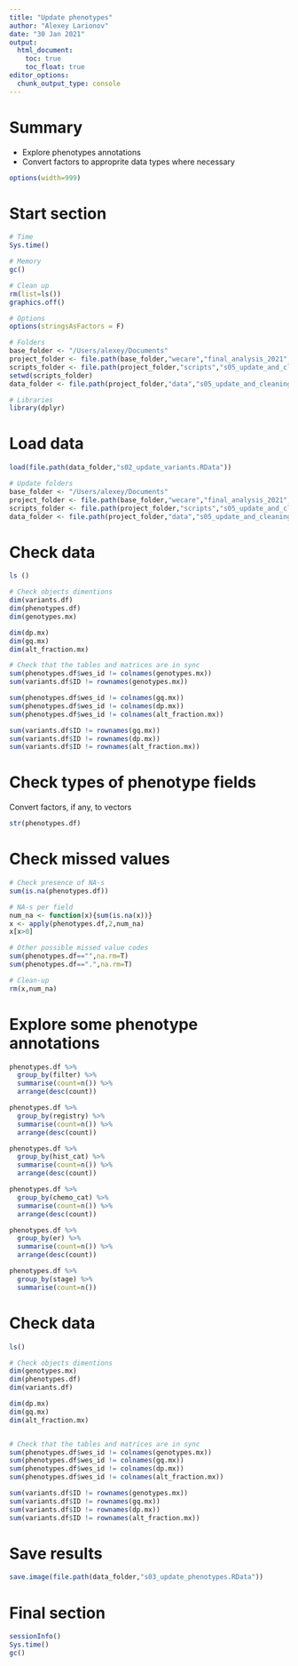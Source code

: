 ```yaml
---
title: "Update phenotypes"
author: "Alexey Larionov"
date: "30 Jan 2021"
output:
  html_document:
    toc: true
    toc_float: true
editor_options:
  chunk_output_type: console
---
```


# Summary

- Explore phenotypes annotations  
- Convert factors to approprite data types where necessary  

<style>
pre{
  overflow-x: auto;
}
pre code{
  word-wrap: normal;
  white-space: pre;
}
</style>

```r
options(width=999)
```

# Start section

```r

# Time
Sys.time()

# Memory
gc()

# Clean up
rm(list=ls())
graphics.off()

# Options
options(stringsAsFactors = F)

# Folders
base_folder <- "/Users/alexey/Documents"
project_folder <- file.path(base_folder,"wecare","final_analysis_2021","reanalysis_wo_danish_2021","s02_wes_wecare_nfe")
scripts_folder <- file.path(project_folder,"scripts","s05_update_and_cleaning")
setwd(scripts_folder)
data_folder <- file.path(project_folder,"data","s05_update_and_cleaning")

# Libraries
library(dplyr)

```

# Load data

```r

load(file.path(data_folder,"s02_update_variants.RData"))

# Update folders
base_folder <- "/Users/alexey/Documents"
project_folder <- file.path(base_folder,"wecare","final_analysis_2021","reanalysis_wo_danish_2021","s02_wes_wecare_nfe")
scripts_folder <- file.path(project_folder,"scripts","s05_update_and_cleaning")
data_folder <- file.path(project_folder,"data","s05_update_and_cleaning")

```

# Check data

```r

ls ()

# Check objects dimentions
dim(variants.df)
dim(phenotypes.df)
dim(genotypes.mx)

dim(dp.mx)
dim(gq.mx)
dim(alt_fraction.mx)

# Check that the tables and matrices are in sync
sum(phenotypes.df$wes_id != colnames(genotypes.mx))
sum(variants.df$ID != rownames(genotypes.mx))

sum(phenotypes.df$wes_id != colnames(gq.mx))
sum(phenotypes.df$wes_id != colnames(dp.mx))
sum(phenotypes.df$wes_id != colnames(alt_fraction.mx))

sum(variants.df$ID != rownames(gq.mx))
sum(variants.df$ID != rownames(dp.mx))
sum(variants.df$ID != rownames(alt_fraction.mx))

```

# Check types of phenotype fields

Convert factors, if any, to vectors

```r

str(phenotypes.df)

```

# Check missed values

```r

# Check presence of NA-s
sum(is.na(phenotypes.df))

# NA-s per field
num_na <- function(x){sum(is.na(x))}
x <- apply(phenotypes.df,2,num_na)
x[x>0]

# Other possible missed value codes
sum(phenotypes.df=="",na.rm=T)
sum(phenotypes.df==".",na.rm=T)

# Clean-up
rm(x,num_na)

```

# Explore some phenotype annotations

```r

phenotypes.df %>% 
  group_by(filter) %>% 
  summarise(count=n()) %>% 
  arrange(desc(count))

phenotypes.df %>% 
  group_by(registry) %>% 
  summarise(count=n()) %>% 
  arrange(desc(count))

phenotypes.df %>% 
  group_by(hist_cat) %>% 
  summarise(count=n()) %>% 
  arrange(desc(count))

phenotypes.df %>% 
  group_by(chemo_cat) %>% 
  summarise(count=n()) %>% 
  arrange(desc(count))

phenotypes.df %>% 
  group_by(er) %>% 
  summarise(count=n()) %>% 
  arrange(desc(count))

phenotypes.df %>% 
  group_by(stage) %>% 
  summarise(count=n())

```

# Check data

```r

ls()

# Check objects dimentions
dim(genotypes.mx)
dim(phenotypes.df)
dim(variants.df)

dim(dp.mx)
dim(gq.mx)
dim(alt_fraction.mx)


# Check that the tables and matrices are in sync
sum(phenotypes.df$wes_id != colnames(genotypes.mx))
sum(phenotypes.df$wes_id != colnames(gq.mx))
sum(phenotypes.df$wes_id != colnames(dp.mx))
sum(phenotypes.df$wes_id != colnames(alt_fraction.mx))

sum(variants.df$ID != rownames(genotypes.mx))
sum(variants.df$ID != rownames(gq.mx))
sum(variants.df$ID != rownames(dp.mx))
sum(variants.df$ID != rownames(alt_fraction.mx))

```

# Save results

```r

save.image(file.path(data_folder,"s03_update_phenotypes.RData"))

```

# Final section

```r

sessionInfo()
Sys.time()
gc()

```
